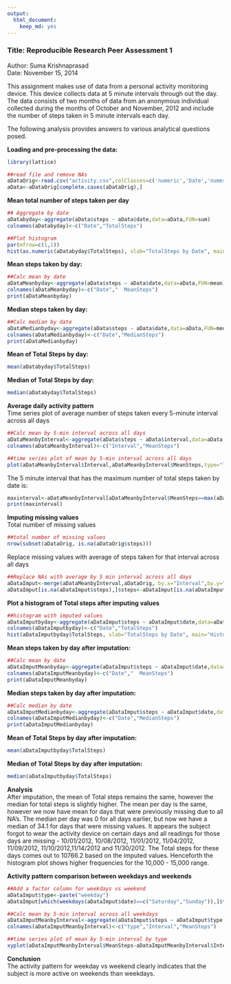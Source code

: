 ```yaml
---
output:
  html_document:
    keep_md: yes
---
```


###                                   Title: Reproducible Research Peer Assessment 1

Author: Suma Krishnaprasad  
Date: November 15, 2014  

This assignment makes use of data from a personal activity monitoring device. This device collects data at 5 minute intervals through out the day. The data consists of two months of data from an anonymous individual collected during the months of October and November, 2012 and include the number of steps taken in 5 minute intervals each day.

The following analysis provides answers to various analytical questions posed.

**Loading and pre-processing the data:**
```r
library(lattice)

##read file and remove NAs
aDataOrig<-read.csv("activity.csv",colClasses=c('numeric','Date','numeric'))
aData<-aDataOrig[complete.cases(aDataOrig),]
```

**Mean total number of steps taken per day**
```r
## Aggregate by date
aDatabyday<-aggregate(aData$steps ~ aData$date,data=aData,FUN=sum)
colnames(aDatabyday)<-c("Date","TotalSteps")

##Plot histogram
par(mfrow=c(1,1))
hist(as.numeric(aDatabyday$TotalSteps), xlab="TotalSteps by Date", main="Histogram of Total Steps by Date", col="light blue")
```

**Mean steps taken by day:**
```r
##Calc mean by date
aDataMeanbyday<-aggregate(aData$steps ~ aData$date,data=aData,FUN=mean)
colnames(aDataMeanbyday)<-c("Date","  MeanSteps")
print(aDataMeanbyday)
```

**Median steps taken by day:**
```r
##Calc median by date
aDataMedianbyday<-aggregate(aData$steps ~ aData$date,data=aData,FUN=median)
colnames(aDataMedianbyday)<-c("Date","MedianSteps")
print(aDataMedianbyday)
```

**Mean of Total Steps by day:**  
```r
mean(aDatabyday$TotalSteps)
```

**Median of Total Steps by day:** 
```r
median(aDatabyday$TotalSteps)
```

**Average daily activity pattern**  
Time series plot of average number of steps taken every 5-minute interval across all days
```r
##Calc mean by 5-min interval across all days
aDataMeanbyInterval<-aggregate(aData$steps ~ aData$interval,data=aData,FUN=mean)
colnames(aDataMeanbyInterval)<-c("Interval","MeanSteps")

##time series plot of mean by 5-min interval across all days
plot(aDataMeanbyInterval$Interval,aDataMeanbyInterval$MeanSteps,type="l", xlab="Interval", ylab="Average steps", main="Average Steps by Interval across all days", col="blue")
```

The 5 minute interval that has the maximum number of total steps taken by date is: 
```r
maxinterval<-aDataMeanbyInterval[aDataMeanbyInterval$MeanSteps==max(aDataMeanbyInterval$MeanSteps),1]
print(maxinterval)
```

**Imputing missing values**  
Total number of missing values
```r
##total number of missing values
nrow(subset(aDataOrig, is.na(aDataOrig$steps)))
```

Replace missing values with average of steps taken for that interval across all days
```r
##Replace NAs with average by 5 min interval across all days
aDataImput<-merge(aDataMeanbyInterval,aDataOrig, by.x="Interval",by.y="interval",all.y)
aDataImput[is.na(aDataImput$steps),]$steps<-aDataImput[is.na(aDataImput$steps),]$MeanSteps
```

**Plot a histogram of Total steps after imputing values**  
```r
##histogram with imputed values
aDataImputbyday<-aggregate(aDataImput$steps ~ aDataImput$date,data=aDataImput,FUN=sum)
colnames(aDataImputbyday)<-c("Date","TotalSteps")
hist(aDataImputbyday$TotalSteps, xlab="TotalSteps by Date", main="Histogram of Total Steps by Date with Imputation", col="pink")
```

**Mean steps taken by day after imputation:**  
```r
##Calc mean by date
aDataImputMeanbyday<-aggregate(aDataImput$steps ~ aDataImput$date,data=aDataImput,FUN=mean)
colnames(aDataImputMeanbyday)<-c("Date","  MeanSteps")
print(aDataImputMeanbyday)
```

**Median steps taken by day after imputation:**  
```r
##Calc median by date
aDataImputMedianbyday<-aggregate(aDataImput$steps ~ aDataImput$date,data=aDataImput,FUN=median)
colnames(aDataImputMedianbyday)<-c("Date","MedianSteps")
print(aDataImputMedianbyday)
```

**Mean of Total Steps by day after imputation:**  
```r
mean(aDataImputbyday$TotalSteps)
```

**Median of Total Steps by day after imputation:**   
```r
median(aDataImputbyday$TotalSteps)
```

**Analysis**  
After imputation, the mean of Total steps remains the same, however the median for total steps is slightly higher. The mean per day is the same, however we now have mean for days that were previously missing due to all NA's. The median per day was 0 for all days earlier, but now we have a median of 34.1 for days that were missing values.
It appears the subject forgot to wear the activity device on certain days and all readings for those days are missing - 10/01/2012, 10/08/2012, 11/01/2012, 11/04/2012, 11/09/2012, 11/10/2012,11/14/2012 and 11/30/2012. The Total steps for these days comes out to 10766.2 based on the imputed values. Henceforth the histogram plot shows higher frequencies for the 10,000 - 15,000 range.

**Activity pattern comparison between weekdays and weekends**
```r
##Add a factor column for weekdays vs weekend
aDataImput$type<-paste("weekday")
aDataImput[which(weekdays(aDataImput$date)==c("Saturday","Sunday")),]$type<-"weekend"

##Calc mean by 5-min interval across all weekdays
aDataImputMeanbyInterval<-aggregate(aDataImput$steps ~ aDataImput$type + aDataImput$Interval,data=aDataImput,FUN=mean)
colnames(aDataImputMeanbyInterval)<-c("type","Interval","MeanSteps")

##time series plot of mean by 5-min interval by type
xyplot(aDataImputMeanbyInterval$MeanSteps~aDataImputMeanbyInterval$Interval | type ,type="l",data=aDataImputMeanbyInterval,layout=c(1,2), col="red", xlab="Interval", ylab = "Average steps across all days")
```

**Conclusion**  
The activity pattern for weekday vs weekend clearly indicates that the subject is more active on weekends than weekdays. 





